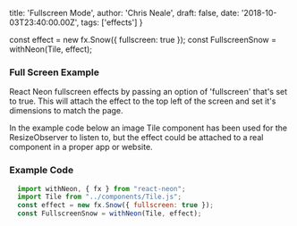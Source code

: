 
  title: 'Fullscreen Mode',
  author: 'Chris Neale',
  draft: false,
  date: '2018-10-03T23:40:00.00Z',
  tags: ['effects']
}

const effect = new fx.Snow({ fullscreen: true });
const FullscreenSnow = withNeon(Tile, effect);

### Full Screen Example

React Neon fullscreen effects by passing an option of 'fullscreen' that's set to true. This will attach the effect to the top left of the screen and set it's dimensions to match the page.

<FullscreenSnow />

In the example code below an image Tile component has been used for the ResizeObserver to listen to, but the effect could be attached to a real component in a proper app or website.

### Example Code

```javascript
  import withNeon, { fx } from "react-neon";
  import Tile from "../components/Tile.js";
  const effect = new fx.Snow({ fullscreen: true });
  const FullscreenSnow = withNeon(Tile, effect);
```
